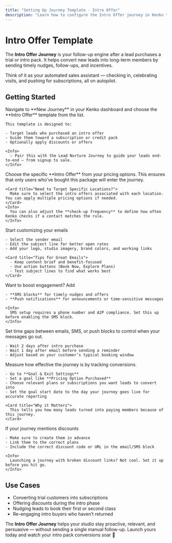 ```yaml
---
title: "Setting Up Journey Template - Intro Offer"
description: "Learn how to configure the Intro Offer journey in Kenko to convert trial leads into loyal customers"
---
```


# Intro Offer Template

The **Intro Offer Journey** is your follow-up engine after a lead purchases a trial or intro pack. It helps convert new leads into long-term members by sending timely nudges, follow-ups, and incentives.

Think of it as your automated sales assistant — checking in, celebrating visits, and pushing for subscriptions, all on autopilot.

## Getting Started

<AccordionGroup>
  <Accordion title="Select the Intro Offer Journey Template" icon="plus">
    Navigate to **New Journey** in your Kenko dashboard and choose the **Intro Offer** template from the list.

    This template is designed to:

    - Target leads who purchased an intro offer
    - Guide them toward a subscription or credit pack
    - Optionally apply discounts or offers

    <Info>
      💡 Pair this with the Lead Nurture Journey to guide your leads end-to-end — from signup to sale.
    </Info>
  </Accordion>
  <Accordion title="Configure Rule Block - Intro Offer Purchased" icon="filter">
    Choose the specific **Intro Offer** from your pricing options. This ensures that only users who’ve bought this package will enter the journey.

    <Card title="Need to Target Specific Locations?">
      Make sure to select the intro offers associated with each location. You can apply multiple pricing options if needed.
    </Card>
    <Info>
      You can also adjust the **check-up frequency** to define how often Kenko checks if a contact matches the rule.
    </Info>
  </Accordion>
  <Accordion title="Set Up Email Communication" icon="voicemail">
    Start customizing your emails

    - Select the sender email
    - Edit the subject line for better open rates
    - Add your logo, studio imagery, brand colors, and working links

    <Card title="Tips for Great Emails">
      - Keep content brief and benefit-focused
      - Use action buttons (Book Now, Explore Plans)
      - Test subject lines to find what works best
    </Card>
  </Accordion>
  <Accordion title="Add SMS and Push Blocks" icon="message">
    Want to boost engagement? Add

    - **SMS blocks** for timely nudges and offers
    - **Push notifications** for announcements or time-sensitive messages

    <Info>
      SMS setup requires a phone number and A2P compliance. Set this up before enabling the SMS block.
    </Info>
  </Accordion>
  <Accordion title="Adjust Wait Nodes" icon="hand">
    Set time gaps between emails, SMS, or push blocks to control when your messages go out.

    - Wait 2 days after intro purchase
    - Wait 1 day after email before sending a reminder
    - Adjust based on your customer’s typical booking window
  </Accordion>
  <Accordion title="Configure Goal & Exit Filters" icon="arrow-down-arrow-up">
    Measure how effective the journey is by tracking conversions.

    - Go to **Goal & Exit Settings**
    - Set a goal like **Pricing Option Purchased**
    - Choose relevant plans or subscriptions you want leads to convert into
    - Set the goal start date to the day your journey goes live for accurate reporting

    <Card title="Why it Matters">
      This tells you how many leads turned into paying members because of this journey.
    </Card>
  </Accordion>
  <Accordion title="Set Up Discounts (If Applicable)" icon="percent">
    If your journey mentions discounts

    - Make sure to create them in advance
    - Link them to the correct plans
    - Include the correct discount code or URL in the email/SMS block

    <Info>
      Launching a journey with broken discount links? Not cool. Set it up before you hit go.
    </Info>
  </Accordion>
</AccordionGroup>

## Use Cases

- Converting trial customers into subscriptions
- Offering discounts during the intro phase
- Nudging leads to book their first or second class
- Re-engaging intro buyers who haven’t returned

The **Intro Offer Journey** helps your studio stay proactive, relevant, and persuasive — without sending a single manual follow-up. Launch yours today and watch your intro pack conversions soar 🚀